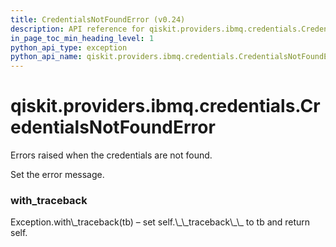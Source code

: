 ```yaml
---
title: CredentialsNotFoundError (v0.24)
description: API reference for qiskit.providers.ibmq.credentials.CredentialsNotFoundError in qiskit v0.24
in_page_toc_min_heading_level: 1
python_api_type: exception
python_api_name: qiskit.providers.ibmq.credentials.CredentialsNotFoundError
---
```


<span id="qiskit-providers-ibmq-credentials-credentialsnotfounderror" />

# qiskit.providers.ibmq.credentials.CredentialsNotFoundError

<Class id="qiskit.providers.ibmq.credentials.CredentialsNotFoundError" isDedicatedPage={true} github="https://github.com/qiskit/qiskit-ibmq-provider/tree/stable/0.12/qiskit/providers/ibmq/credentials/exceptions.py" signature="CredentialsNotFoundError(*message)" modifiers="exception">
  Errors raised when the credentials are not found.

  Set the error message.

  ### with\_traceback

  <Function id="qiskit.providers.ibmq.credentials.CredentialsNotFoundError.with_traceback" signature="with_traceback()">
    Exception.with\_traceback(tb) – set self.\_\_traceback\_\_ to tb and return self.
  </Function>
</Class>

